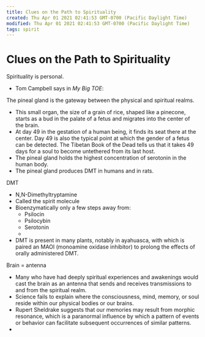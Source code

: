 ```yaml
---
title: Clues on the Path to Spirituality
created: Thu Apr 01 2021 02:41:53 GMT-0700 (Pacific Daylight Time)
modified: Thu Apr 01 2021 02:41:53 GMT-0700 (Pacific Daylight Time)
tags: spirit
---
```


# Clues on the Path to Spirituality

Spirituality is personal.

- Tom Campbell says in _My Big TOE_:

The pineal gland is the gateway between the physical and spiritual realms.

- This small organ, the size of a grain of rice, shaped like a pinecone, starts as a bud in the palate of a fetus and migrates into the center of the brain.
- At day 49 in the gestation of a human being, it finds its seat there at the center. Day 49 is also the typical point at which the gender of a fetus can be detected. The Tibetan Book of the Dead tells us that it takes 49 days for a soul to become untethered from its last host.
- The pineal gland holds the highest concentration of serotonin in the human body.
- The pineal gland produces DMT in humans and in rats.

DMT

- N,N-Dimethyltryptamine
- Called the spirit molecule
- Bioenzymatically only a few steps away from:
  - Psilocin
  - Psilocybin
  - Serotonin
  -
- DMT is present in many plants, notably in ayahuasca, with which is paired an MAOI (monoamine oxidase inhibitor) to prolong the effects of orally administered DMT.

Brain = antenna

- Many who have had deeply spiritual experiences and awakenings would cast the brain as an antenna that sends and receives transmissions to and from the spiritual realm.
- Science fails to explain where the consciousness, mind, memory, or soul reside within our physical bodies or our brains.
- Rupert Sheldrake suggests that our memories may result from morphic resonance, which is a paranormal influence by which a pattern of events or behavior can facilitate subsequent occurrences of similar patterns.
-

